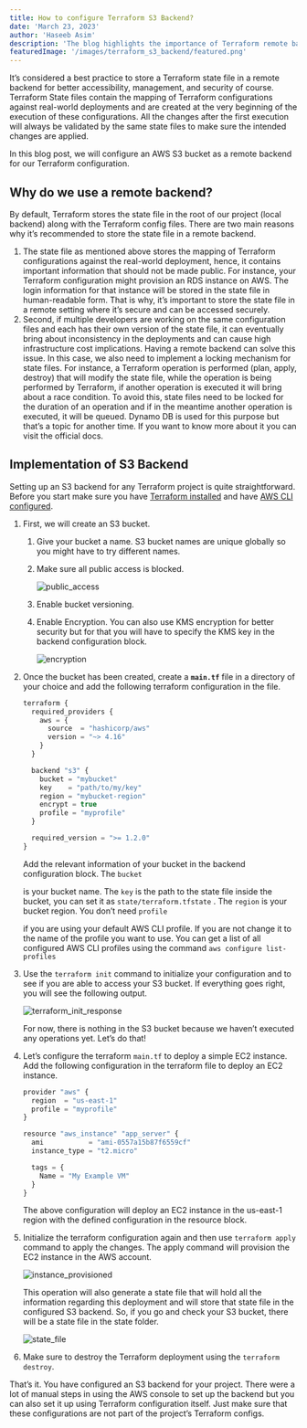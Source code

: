 ```yaml
---
title: How to configure Terraform S3 Backend?
date: 'March 23, 2023'
author: 'Haseeb Asim'
description: 'The blog highlights the importance of Terraform remote backend and how to implement one using AWS S3.'
featuredImage: '/images/terraform_s3_backend/featured.png'
---
```


It’s considered a best practice to store a Terraform state file in a remote backend for better accessibility, management, and security of course. Terraform State files contain the mapping of Terraform configurations against real-world deployments and are created at the very beginning of the execution of these configurations. All the changes after the first execution will always be validated by the same state files to make sure the intended changes are applied.

In this blog post, we will configure an AWS S3 bucket as a remote backend for our Terraform configuration.

## Why do we use a remote backend?

By default, Terraform stores the state file in the root of our project (local backend) along with the Terraform config files. There are two main reasons why it’s recommended to store the state file in a remote backend.

1. The state file as mentioned above stores the mapping of Terraform configurations against the real-world deployment, hence, it contains important information that should not be made public. For instance, your Terraform configuration might provision an RDS instance on AWS. The login information for that instance will be stored in the state file in human-readable form. That is why, it’s important to store the state file in a remote setting where it’s secure and can be accessed securely.
2. Second, if multiple developers are working on the same configuration files and each has their own version of the state file, it can eventually bring about inconsistency in the deployments and can cause high infrastructure cost implications. Having a remote backend can solve this issue. In this case, we also need to implement a locking mechanism for state files. For instance, a Terraform operation is performed (plan, apply, destroy) that will modify the state file, while the operation is being performed by Terraform, if another operation is executed it will bring about a race condition. To avoid this, state files need to be locked for the duration of an operation and if in the meantime another operation is executed, it will be queued. Dynamo DB is used for this purpose but that’s a topic for another time. If you want to know more about it you can visit the official docs.

## Implementation of S3 Backend

Setting up an S3 backend for any Terraform project is quite straightforward. Before you start make sure you have [Terraform installed](https://developer.hashicorp.com/terraform/tutorials/aws-get-started/install-cli) and have [AWS CLI configured](https://docs.aws.amazon.com/cli/latest/userguide/cli-configure-quickstart.html).

1. First, we will create an S3 bucket.

   1. Give your bucket a name. S3 bucket names are unique globally so you might have to try different names.
   2. Make sure all public access is blocked.

      ![public_access](/images/terraform_s3_backend/block_public_access.png)

   3. Enable bucket versioning.
   4. Enable Encryption. You can also use KMS encryption for better security but for that you will have to specify the KMS key in the backend configuration block.

      ![encryption](/images/terraform_s3_backend/encryption.png)

2. Once the bucket has been created, create a **`main.tf`** file in a directory of your choice and add the following terraform configuration in the file.

   ```jsx
   terraform {
     required_providers {
       aws = {
         source  = "hashicorp/aws"
         version = "~> 4.16"
       }
     }

     backend "s3" {
       bucket = "mybucket"
       key    = "path/to/my/key"
       region = "mybucket-region"
       encrypt = true
       profile = "myprofile"
     }

     required_version = ">= 1.2.0"
   }
   ```

   Add the relevant information of your bucket in the backend configuration block. The `bucket`

   is your bucket name. The `key` is the path to the state file inside the bucket, you can set it as `state/terraform.tfstate` . The `region` is your bucket region. You don’t need `profile`

   if you are using your default AWS CLI profile. If you are not change it to the name of the profile you want to use. You can get a list of all configured AWS CLI profiles using the command `aws configure list-profiles`

3. Use the `terraform init` command to initialize your configuration and to see if you are able to access your S3 bucket. If everything goes right, you will see the following output.

   ![terraform_init_response](/images/terraform_s3_backend/init.png)

   For now, there is nothing in the S3 bucket because we haven’t executed any operations yet. Let’s do that!

4. Let’s configure the terraform `main.tf` to deploy a simple EC2 instance. Add the following configuration in the terraform file to deploy an EC2 instance.

   ```jsx
   provider "aws" {
     region  = "us-east-1"
     profile = "myprofile"
   }

   resource "aws_instance" "app_server" {
     ami           = "ami-0557a15b87f6559cf"
     instance_type = "t2.micro"

     tags = {
       Name = "My Example VM"
     }
   }
   ```

   The above configuration will deploy an EC2 instance in the us-east-1 region with the defined configuration in the resource block.

5. Initialize the terraform configuration again and then use `terraform apply` command to apply the changes. The apply command will provision the EC2 instance in the AWS account.

   ![instance_provisioned](/images/terraform_s3_backend/instance_running.png)

   This operation will also generate a state file that will hold all the information regarding this deployment and will store that state file in the configured S3 backend. So, if you go and check your S3 bucket, there will be a state file in the state folder.

   ![state_file](/images/terraform_s3_backend/state_file.png)

6. Make sure to destroy the Terraform deployment using the `terraform destroy`.

That’s it. You have configured an S3 backend for your project. There were a lot of manual steps in using the AWS console to set up the backend but you can also set it up using Terraform configuration itself. Just make sure that these configurations are not part of the project’s Terraform configs.
